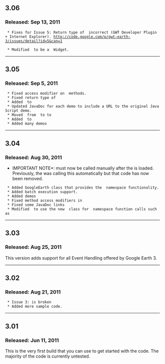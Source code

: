 ==3.06==
===Released: Sep 13, 2011===

  * Fixes for Issue 5: Return type of {{{KmlMouseEvent.getDidHitGlobe()}}} incorrect (GWT Developer Plugin + Internet Explorer). http://code.google.com/p/gwt-earth-3/issues/detail?id=5&can=1

  * Modified {{{GoogleEarthWidget}}} to be a {{{Composite}}} Widget.
----
==3.05==
===Released: Sep 5, 2011===
  * Fixed access modifier on {{{GoogleEarth::addEventListener}}} methods.
  * Fixed return type of {{{KmlEvent::getTarget()}}}
  * Added {{{getType()}}} to {{{GEAbstractBalloon}}}
  * Updated JavaDoc for each demo to include a URL to the original JavaScript demo.
  * Moved {{{getType()}}} from {{{KmlObject}}} to to {{{GESchemaObject}}}
  * Added {{{getTimeStamp()}}} to {{{KmlEvent}}}
  * Added many demos
----
==3.04==
===Released: Aug 30, 2011===
*IMPORTANT NOTE*: {{{ge.getWindow().setVisibility(true)}}} must now be called manually after the {{{GEPlugin}}} is loaded. Previously, the {{{GoogleEarthWidget}}} was calling this automatically but that code has now been removed.

  * Added GoogleEarth class that provides the {{{google.earth}}} namespace functionality.
  * Added batch execution support.
  * Added demos
  * Fixed method access modifiers in {{{KmlExtrudableGeometry}}}
  * Fixed some JavaDoc links
  * Modified {{{GoogleEarthWidget}}} to use the new {{{GoogleEarth}}} class for {{{google.earth}}} namespace function calls such as {{{createInstance()}}}
----
==3.03==
===Released: Aug 25, 2011===
This version adds support for all Event Handling offered by Google Earth 3. 
----
==3.02==
===Released: Aug 21, 2011===
  * Issue 3:{{{GESchemaObjectContainer::replaceChild(oldChild, newChild)}}} is broken
  * Added more sample code.
----
==3.01==
===Released: Jun 11, 2011===
This is the very first build that you can use to get started with the code. The majority of the code is currently untested.
